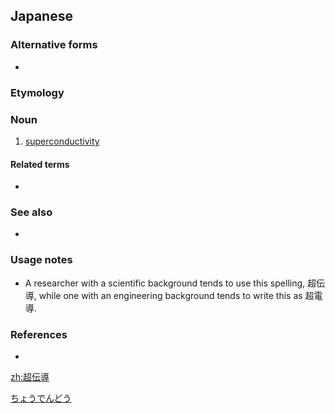 ==Japanese==
{{ja-kanjitab|ちょう|でん|どう|yomi=on}}

===Alternative forms===
* {{l|ja|超電導}}

===Etymology===
{{prefix|超|伝導|lang=ja|t1=super-|t2=conduction|sort=てんどう'}}

===Noun===
{{ja-noun|ちょうでんどう}}

# [[superconductivity]]

====Related terms====
* {{l|ja|高温超伝導}}

===See also===
* {{l|ja|超流動}}

===Usage notes===
* A researcher with a scientific background tends to use this spelling, 超伝導, while one with an engineering background tends to write this as 超電導.

===References===
* {{R:Shogakukan}}

[[Category:ja:Physics|ちょうでんどう]]

[[zh:超伝導]]